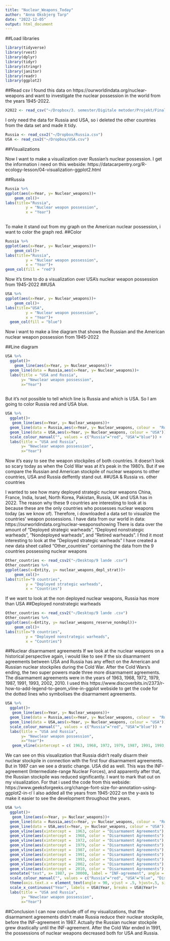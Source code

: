```yaml
---
title: "Nuclear_Weapons_Today"
author: "Anna Oksbjerg Tarp"
date: "2022-12-05"
output: html_document
---
```

##Load libraries
```r
library(tidyverse)
library(rvest)
library(dplyr)
library(tidyr)
library(stringr)
library(janitor)
library(readr)
library(ggplot2)
```

##Read csv 
I found this data on https://ourworldindata.org/nuclear-weapons and want to investigate the nuclear possession in the world from the years 1945-2022.

```r
X2022 <- read_csv("~/Dropbox/3. semester/Digitale metoder/Projekt/Final Project/2022.csv")
```

I only need the data for Russia and USA, so i deleted the other countries from the data set and made it tidy.
```r
Russia <- read_csv2("~/Dropbox/Russia.csv")
USA <- read_csv2("~/Dropbox/USA.csv")
```

##Visualizations 

Now I want to make a visualization over Russian's nuclear possession. I get the information i need on this webside:  https://datacarpentry.org/R-ecology-lesson/04-visualization-ggplot2.html 

##Russia
```r
Russia %>% 
ggplot(aes(x=Year, y= Nuclear_weapons))+ 
    geom_col()+
labs(title="Russia", 
         y = "Nuclear weapon possession", 
         x = "Year")
  
```
To make it stand out from my graph on the American nuclear possession, i want to color the graph red.
##Color
```r
Russia %>% 
ggplot(aes(x=Year, y= Nuclear_weapons))+ 
    geom_col()+
labs(title="Russia", 
         y = "Nuclear weapon possession", 
         x = "Year")+
geom_col(fill = "red")
```

Now it's time to do a visualization over USA's nuclear weapon possession from 1945-2022 
##USA

```r
USA %>% 
ggplot(aes(x=Year, y= Nuclear_weapons))+ 
    geom_col()+
labs(title="USA", 
         y = "Nuclear weapon possession", 
         x = "Year")+
  geom_col(fill = "blue")
```
Now i want to make a line diagram that shows the Russian and the American nuclear weapon possession from 1945-2022 

##Line diagram 

```r
USA %>% 
  ggplot()+
    geom_line(aes(x=Year, y= Nuclear_weapons))+
  geom_line(data = Russia,aes(x=Year, y= Nuclear_weapons))+
  labs(title = "USA and Russia",
       y= "Newclear weapon possession",
       x="Year")
  

```

But it's not possible to tell which line is Russia and which is USA. So I am going to color Russia red and USA blue. 

```r
USA %>% 
  ggplot()+
   geom_line(aes(x=Year, y= Nuclear_weapons))+
  geom_line(data = Russia,aes(x=Year, y= Nuclear_weapons, colour =  "Russia"))+
  geom_line(data = USA,aes(x=Year, y= Nuclear_weapons, colour = "USA"))+
  scale_colour_manual("", values = c("Russia"="red", "USA"="blue")) +
  labs(title = "USA and Russia",
       y= "Newclear weapon possession",
       x="Year")

```

Now it's easy to see the weapon stockpiles of both countries. It doesn't look so scary today as when the Cold War was at it's peak in the 1980's. But if we compare the Russian and American stockpile of nuclear weapons to other countries, USA and Russia deffently stand out.
##USA & Russia vs. other countries

I wanted to see how many deployed strategic nuclear weapons China, France, India, Israel, North Korea, Pakistan, Russia, UK and USA has in 2022. The reason why these 9 countries are interesting to look at is because these are the only countries who possesses nuclear weapons today (as we know of). Therefore, i downloaded a data set to visualize the countries' weapon possessions. 
I have data from our world in data: https://ourworldindata.org/nuclear-weaponsshowing There is data over the amount of "Deployed strategic warheads", "Deployed nonstrategic warheads", "Nondeployed warheads", and "Retired warheads". I find it most interesting to look at the "Deployed strategic warheads"
I have created a new data sheet called "Other_countries" containing the data from the 9 countries possessing nuclear weapons 

```r
Other_countries <- read_csv2("~/Desktop/9 lande .csv")
Other_countries %>% 
ggplot(aes(x=Entity, y= nuclear_weapons_depl_strat))+ 
    geom_col()+
labs(title="9 countries", 
         y = "Deployed strategic warheads", 
         x = "Countries")
```
If we want to look at the non deployed nuclear weapons, Russia has more than USA
##Deployed nonstrategic warheads
```r
Other_countries <- read_csv2("~/Desktop/9 lande .csv")
Other_countries %>% 
ggplot(aes(x=Entity, y= nuclear_weapons_reserve_nondepl))+ 
    geom_col()+
labs(title="9 countries", 
         y = "Deployed nonstrategic warheads", 
         x = "Countries")
```
##Nuclear disarmament agreements 
If we look at the nuclear weapons on a historical perspective again, i would like to see if the six disarmament agreements between USA and Russia has any effect on the American and Russian nuclear stockpiles during the Cold War. After the Cold Wars's ending, the two super powers made three more disarmament agreements. The disarmament agreements were in the years of 1963, 1968, 1972, 1979, 1987, 1991, 1993, 2002, 2010. I used this https://www.discoverbits.in/2373/r-how-to-add-legend-to-geom_vline-in-ggplot webside to get the code for the dotted lines who symbolises the disarmament agreements. 

```r
USA %>% 
  ggplot()+
   geom_line(aes(x=Year, y= Nuclear_weapons))+
  geom_line(data = Russia,aes(x=Year, y= Nuclear_weapons, colour =  "Russia"))+
  geom_line(data = USA,aes(x=Year, y= Nuclear_weapons, colour = "USA"))+
  scale_colour_manual("", values = c("Russia"="red", "USA"="blue")) +
  labs(title = "USA and Russia",
       y= "Newclear weapon possession",
       x="Year")+
   geom_vline(xintercept = c( 1963, 1968, 1972, 1979, 1987, 1991, 1993, 2002, 2010), linetype = "dotted")

```
We can see on this visualization that Russia didn't really disarm their nuclear stockpile in connection with the first four disarmament agreements. But in 1987 can we see a drastic change. USA did as well. This was the  INF-agreement (Intermediate-range Nuclear Forces), and apparently after that, the Russian stockpile was reduced significantly. I want to mark that out on my visualization. For that i used the code from this webside: https://www.geeksforgeeks.org/change-font-size-for-annotation-using-ggplot2-in-r/  I also added all the years from 1945-2022 on the y-axis to make it easier to see the development throughout the years.  



```r
USA %>% 
  ggplot()+
   geom_line(aes(x=Year, y= Nuclear_weapons))+
  geom_line(data = Russia,aes(x=Year, y= Nuclear_weapons, colour =  "Russia"))+
  geom_line(data = USA,aes(x=Year, y= Nuclear_weapons, colour = "USA"))+
  geom_vline(aes(xintercept =  1963, color = "Disarmament Agreements"), linetype = "dashed") +
  geom_vline(aes(xintercept =  1968, color = "Disarmament Agreements"), linetype = "dashed") +
  geom_vline(aes(xintercept =  1972, color = "Disarmament Agreements"), linetype = "dashed") +
  geom_vline(aes(xintercept =  1979, color = "Disarmament Agreements"), linetype = "dashed") +
  geom_vline(aes(xintercept =  1987, color = "Disarmament Agreements"), linetype = "dashed") +
  geom_vline(aes(xintercept =  1991, color = "Disarmament Agreements"), linetype = "dashed") +
  geom_vline(aes(xintercept =  1993, color = "Disarmament Agreements"), linetype = "dashed") +
  geom_vline(aes(xintercept =  2002, color = "Disarmament Agreements"), linetype = "dashed") +
  geom_vline(aes(xintercept =  2010, color = "Disarmament Agreements"), linetype = "dashed") +
  annotate("text", x= 1987, y= 30000, label = "INF-agreement", angle = 90, size= 4) +
  scale_colour_manual("", values = c("Russia"="red", "USA"="blue", "Disarmament Agreements"="grey")) +
  theme(axis.text.x = element_text(angle = 90, vjust = .5, hjust=.5, size = 6)) +
  scale_x_continuous("Year", labels = USA$Year, breaks = USA$Year)+
  labs(title = "USA and Russia",
       y= "Newclear weapon possession",
       x="Year")
```
##Conclusion 
I can now conclude off of my visualizations, that the disarmament agreements didn't make Russia reduce their nuclear stockpile, before the INF-agreement in 1987. Actually the Russian nuclear stockpile grew drastically until the INF-agreement. After the Cold War ended in 1991, the possessions of nuclear weapons decreased both for USA and Russia. 

